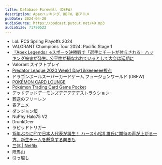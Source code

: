 ```yaml
---
title: Database Firewall (DBFW)
description: Apexハッキング、DBFW、春アニメ
pubDate: 2024-04-20
audioSource: https://podcast.putcut.net/49.mp3
audioSize: 71790522
---
```


- LoL PCS Spring Playoffs 2024
- VALORANT Champions Tour 2024: Pacific Stage 1
- [『Apex Legends』eスポーツ決勝戦で「選手にチートが付与される」ハッキング被害が発生…公平性が損なわれているとして大会は延期に](https://www.gamespark.jp/article/2024/03/18/139491.html)
- Valorant スイフトプレイ
- [Predator League 2020 Week1 Day1 ikkeeeeee視点](https://youtu.be/z0ZfNidQvDU?si=B5GDgflAPgKm4CLV)
- ドラゴンボールスーパーカードゲーム フュージョンワールド (DBFW)
- [POKÉMON CARD LOUNGE](https://shibuyatsutaya.tsite.jp/pokemoncardlounge/)
- [Pokémon Trading Card Game Pocket](https://www.pokemon.co.jp/ex/pokemon_tcg_pocket/ja/)
- デッドデッドデーモンズデデデデデストラクション
- 葬送のフリーレン
- 春アニメ
- ダンジョン飯
- NuPhy Halo75 V2
- DrunkDeer
- ラピッドトリガー
- [15年ぶりにF1で日本人代表が誕生！ ハース小松礼雄氏に期待の声が上がる一方、新生チームを懸念する向きも](https://news.yahoo.co.jp/articles/78860264dd2d9cd2f898d33860f67e086a5c8638)
- [三体 | Netfilx](https://www.netflix.com/jp/title/81024821)
- 陣馬山
- 引っ越し
